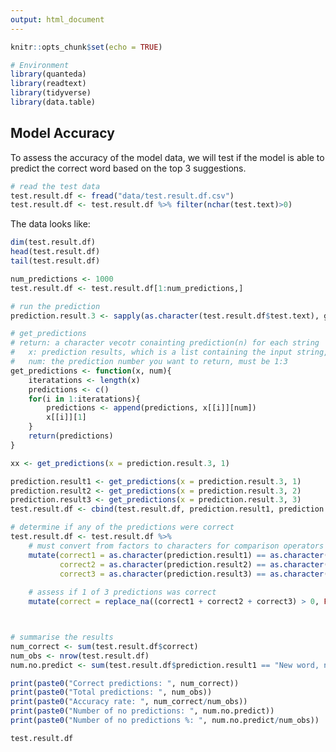 ```yaml
---
output: html_document
---
```


```r
knitr::opts_chunk$set(echo = TRUE)

# Environment
library(quanteda)
library(readtext)
library(tidyverse)
library(data.table)
```

## Model Accuracy

To assess the accuracy of the model data, we will test if the model is able to predict the correct word based on the top 3 suggestions.

```r
# read the test data
test.result.df <- fread("data/test.result.df.csv")
test.result.df <- test.result.df %>% filter(nchar(test.text)>0)
```

The data looks like:

```r
dim(test.result.df)
head(test.result.df)
tail(test.result.df)
```


```r

num_predictions <- 1000
test.result.df <- test.result.df[1:num_predictions,]

# run the prediction
prediction.result.3 <- sapply(as.character(test.result.df$test.text), get_word3)

# get_predictions
# return: a character vecotr conainting prediction(n) for each string
#   x: prediction results, which is a list containing the input string, and the top 3 predictions
#   num: the prediction number you want to return, must be 1:3
get_predictions <- function(x, num){
    iteratations <- length(x)
    predictions <- c()
    for(i in 1:iteratations){
        predictions <- append(predictions, x[[i]][num])
        x[[i]][1]
    }
    return(predictions)
}

xx <- get_predictions(x = prediction.result.3, 1)

prediction.result1 <- get_predictions(x = prediction.result.3, 1)
prediction.result2 <- get_predictions(x = prediction.result.3, 2)
prediction.result3 <- get_predictions(x = prediction.result.3, 3)
test.result.df <- cbind(test.result.df, prediction.result1, prediction.result2, prediction.result3)

# determine if any of the predictions were correct
test.result.df <- test.result.df %>%
    # must convert from factors to characters for comparison operators to work
    mutate(correct1 = as.character(prediction.result1) == as.character(test.correct.prediciton),
           correct2 = as.character(prediction.result2) == as.character(test.correct.prediciton),
           correct3 = as.character(prediction.result3) == as.character(test.correct.prediciton)) %>%
    
    # assess if 1 of 3 predictions was correct
    mutate(correct = replace_na((correct1 + correct2 + correct3) > 0, FALSE))



# summarise the results
num_correct <- sum(test.result.df$correct)
num_obs <- nrow(test.result.df)
num.no.predict <- sum(test.result.df$prediction.result1 == "New word, no prediction", na.rm = TRUE)

print(paste0("Correct predictions: ", num_correct))
print(paste0("Total predictions: ", num_obs))
print(paste0("Accuracy rate: ", num_correct/num_obs))
print(paste0("Number of no predictions: ", num.no.predict))
print(paste0("Number of no predictions %: ", num.no.predict/num_obs))

test.result.df
```

